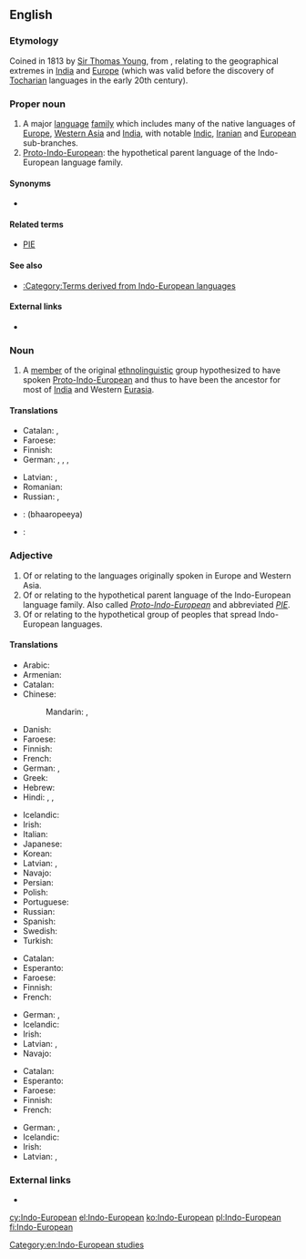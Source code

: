 ==English==
{{wikipedia}}

===Etymology===
Coined in 1813 by [[w:Thomas Young (scientist)|Sir Thomas Young]], from {{prefix|Indo|European}}, relating to the geographical extremes in [[India]] and [[Europe]] (which was valid before the discovery of [[Tocharian]] languages in the early 20th century).

===Proper noun===
{{en-proper noun}}

# A major [[language]] [[family]] which includes many of the native languages of [[Europe]], [[Western Asia]] and [[India]], with notable [[Indic]], [[Iranian]] and [[European]] sub-branches.
# [[Proto-Indo-European]]: the hypothetical parent language of the Indo-European language family.

====Synonyms====
* {{qualifier|dated}} {{l|en|Indo-Germanic}}

====Related terms====
* [[PIE]]

====See also====
* [[:Category:Terms derived from Indo-European languages]]

====External links====
* {{ISO 639|5code=ine}}

===Noun===
{{en-noun|head=[[Indo-]][[European]]}}

# A [[member]] of the original [[ethnolinguistic]] group hypothesized to have spoken [[Proto-Indo-European]] and thus to have been the ancestor for most of [[India]] and Western [[Eurasia]].

====Translations====
{{trans-top|member of Proto-Indo-European ethnolinguistic group}}
* Catalan: {{t+|ca|indoeuropeu|m}}, {{t-|ca|indoeuropea|f}}
* Faroese: {{t-|fo|indoevropeari|m}}
* Finnish: {{t+|fi|indoeurooppalainen}}
* German: {{t+|de|Indogermane|m}}, {{t-|de|Indogermanin|f}}, {{t-|de|Indoeuropäer|m}}, {{t-|de|Indoeuropäerin|f}}
{{trans-mid}}
* Latvian: {{t-|lv|indoeiropietis|m}}, {{t-|lv|indoeiropiete|f}}
* Romanian: {{t-|ro|indo-european}}
* Russian: {{t+|ru|индоевропеец|m|tr=indojevropéjec}}, {{t-|ru|индоевропейка|f|tr=indojevropéjka}}
{{trans-bottom}}

{{checktrans-top}}
* {{ttbc|hi}}: (bhaaropeeya)
* {{ttbc|fa}}: {{t-|fa|هندو‌اروپایی|tr=hendo-orupayi}}
{{trans-bottom}}

===Adjective===
{{en-adj}}

# Of or relating to the languages originally spoken in Europe and Western Asia.
# Of or relating to the hypothetical parent language of the Indo-European language family.  Also called ''[[Proto-Indo-European]]'' and abbreviated ''[[PIE]]''.
# Of or relating to the hypothetical group of peoples that spread Indo-European languages.

====Translations====
{{trans-top|of or relating to languages originally spoken in Europe and Western Asia}}
* Arabic: {{t-|ar|هندي-أوروبي|tr=hindiy-'uruubiy}}
* Armenian: {{t-|hy|հնդեվրոպական|tr=hndevropakan}}
* Catalan: {{t+|ca|indoeuropeu}}
* Chinese:
*: Mandarin: {{t|cmn|印歐|sc=Hani}},  {{t|cmn|印欧|tr=Yìn-Ōu|sc=Hani}}
* Danish: {{t+|da|indoeuropæisk}}
* Faroese: {{t-|fo|indoevropeiskur}}
* Finnish: {{t+|fi|indoeurooppalainen}}
* French: {{t+|fr|indoeuropéen|m}}
* German: {{t+|de|indogermanisch}}, {{t+|de|indoeuropäisch}}
* Greek: {{t+|el|ινδοευρωπαϊκός|tr=indoeuropaïkós}}
* Hebrew: {{t-|he|הודו- אירופית}}
* Hindi: {{t-|hi|भारत-युरोपीय|tr=bhārat-yurōpīy}},  {{t-|hi|भारोपीय|tr=bhārōpīy}},  {{t-|hi|हिंद युरोपीय|tr=hind yurōpīy}}
{{trans-mid}}
* Icelandic: {{t-|is|indóevrópskur}}
* Irish: {{t-|ga|ind-eorpach}}
* Italian: {{t+|it|indoeuropeo|m}}
* Japanese: {{t-|ja|インドヨーロッパ|tr=Indoyōroppa}}
* Korean: {{t-|ko|인도유럽의|tr=Indoyureop-ui|sc=Hang}}
* Latvian: {{t-|lv|indoeiropiešu}}, {{t-|lv|indoeiropeisks}}
* Navajo: {{tø|nv|Naakáí dootłʼizhí dóó Bééshbichʼahii dabizaad ndahalinígíí}}
* Persian: {{t-|fa|هندواروپایی|sc=fa-Arab}}
* Polish: {{t+|pl|indoeuropejski|m}}
* Portuguese: {{t-|pt|indoeuropeu}}
* Russian: {{t+|ru|индоевропейский|tr=indojevropéjskij}}
* Spanish: {{t+|es|indoeuropeo|m}}
* Swedish: {{t-|sv|indoeuropeisk}}
* Turkish: {{t-|tr|Hint-Avrupa}}
{{trans-bottom}}

{{trans-top|of or relating to hypothetical parent language of Indo-European language family}}
* Catalan: {{t+|ca|indoeuropeu}}
* Esperanto: {{t-|eo|hindeŭropa}}
* Faroese: {{t-|fo|indoevropeiskur}}
* Finnish: {{t+|fi|indoeurooppalainen}}
* French: {{t+|fr|indoeuropéen|m}}
{{trans-mid}}
* German: {{t+|de|indogermanisch}}, {{t+|de|indoeuropäisch}}
* Icelandic: {{t-|is|indóevrópskur}}
* Irish: {{t-|ga|ind-eorpach}}
* Latvian: {{t-|lv|indoeiropiešu}}, {{t-|lv|indoeiropeisks}}
* Navajo: {{tø|nv|Indo-Eudopaa bizaad}}
{{trans-bottom}}

{{trans-top|of or relating to hypothetical group of peoples having spread Indo-European languages}}
* Catalan: {{t+|ca|indoeuropeu}}
* Esperanto: {{t-|eo|hindeŭropa}}
* Faroese: {{t-|fo|indoevropeiskur}}
* Finnish: {{t+|fi|indoeurooppalainen}}
* French: {{t+|fr|indoeuropéen}}
{{trans-mid}}
* German: {{t+|de|indogermanisch}}, {{t+|de|indoeuropäisch}}
* Icelandic: {{t-|is|indóevrópskur}}
* Irish: {{t-|ga|ind-eorpach}}
* Latvian: {{t-|lv|indoeiropiešu}}, {{t-|lv|indoeiropeisks}}
{{trans-bottom}}

===External links===
* {{pedialite|Indo-European languages}}

[[Category:en:Indo-European studies]]

[[cy:Indo-European]]
[[el:Indo-European]]
[[ko:Indo-European]]
[[pl:Indo-European]]
[[fi:Indo-European]]